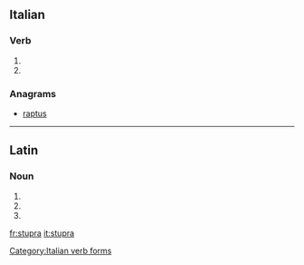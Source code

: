 ==Italian==

===Verb===
{{head|it|verb form}}

# {{inflection of|stuprare||3|s|pres|ind|lang=it}}
# {{inflection of|stuprare||2|s|imp|lang=it}}

===Anagrams===
* [[raptus#Italian|raptus]]

[[Category:Italian verb forms]]

----

==Latin==

===Noun===
{{la-noun-form|stupra}}

# {{inflection of|stuprum||nom|p|lang=la}}
# {{inflection of|stuprum||acc|p|lang=la}}
# {{inflection of|stuprum||voc|p|lang=la}}

[[fr:stupra]]
[[it:stupra]]